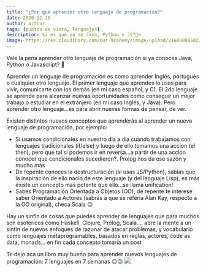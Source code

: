 ```yaml
---
title: "¿Por qué aprender otro lenguaje de programación?"
date: 2020-12-15
author: arthur
tags: [puntos de vista, lenguajes]
description: Si es que ya se Java, Python o JS?🤔☹️
image: https://res.cloudinary.com/our-academy/image/upload/v1608084502/articles/7_lang_in_7_weeks.jpg
---
```



Vale la pena aprender otro lenguaje de programación si ya conoces Java, Python o Javascript? 🤔

Aprender un lenguaje de programación es como aprender Inglés, portugués o cualquier otro lenguaje. El primer lenguaje que aprendes lo usas para vivir, 
comunicarte con los demás (en mi caso español, y C). El 2do lenguaje se aprende para alcanzar nuevas oportunidades como conseguir un mejor trabajo o estudiar
en el extranjero (en mi caso Inglés, y Java). Pero aprender otro lenguaje...es para abrir nuevas formas de pensar, de ver. 

Existen distintos nuevos conceptos que aprenderás al aprender un nuevo lenguaje de programación, por ejemplo:
- Si usamos condicionales en nuestro dia a dia cuando trabajamos con lenguajes tradicionales (if/else) y luego de ello tomamos 
una accion (el then), pero que tal si podemos ir en reversa...a partir de una acción conocer que condicionales sucedieron?. Prolog nos da ese sazón y mucho más
- De repente conoces la destructuración (si usas JS/Python), sabias que la inspiración de ello nacio de este lenguaje (y del lenguaje Lisp), es más existe un concepto mas potente 
que ello...se llama unification!
- Sabes Programación Orientada a Objetos (OO), de repente te interese saber Orientado a Actores (sabrás a que se referia Alan Kay, respecto a la OO original), checa Scala 😉

Hay un sinfín de cosas que puedes aprender de lenguajes que para muchos son esotericos como Haskell, Clojure, Prolog, Scala.... 
abre la mente a un sinfín de nuevos enfoques de razonar de atacar problemas, y vocabulario como lenguajes metaprogramables, basados en reglas, actores, code as data, monads...
en fin cada concepto tomaria un post

Te dejo aca un libro muy bueno para aprender nuevos lenguajes de programación: 7 lenguajes en 7 semanas 😉😉
<Image
  src="https://res.cloudinary.com/our-academy/image/upload/v1608084502/articles/7_lang_in_7_weeks.jpg"
  direction="left"
  size="small"
/>